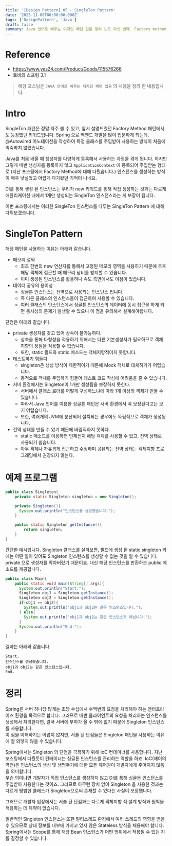 ```yaml
---
title: '[Design Pattern] 05 - SingleTon Pattern'
date: '2023-11-08T00:00:00.000Z'
tags: ['DesignPattern', 'Java']
draft: false
summary: Java 언어로 배우는 디자인 패턴 입문 정리 노트 다섯 번째. Factory method 패턴에 대하여.
---
```


# Reference

- https://www.yes24.com/Product/Goods/115576266
- 토비의 스프링 3.1

> 해당 포스팅은 `JAVA 언어로 배우는 디자인 패턴 입문` 의 내용을 정리 한 내용입니다.

# Intro

SingleTon 패턴은 정말 자주 볼 수 있고, 앞서 설명드렸던 Factory Method 패턴에서도 등장했던 키워드입니다.
Spring 으로 백엔드 개발을 많이 입문하게 되는데, @Autowired 어노테이션을 작성하여 특정 클래스를 주입받아 사용하는 방식이 처음에 익숙하지 않았습니다.

Java를 처음 배울 때 생성자를 다양하게 등록해서 사용하는 과정을 겪게 됩니다. 하지만 그렇게 매번 생성자를 등록하지 않고 `ApplicationContext` 에 등록되어 주입받는 형태로 (지난 포스팅에서 Factory Method에 대해 다뤘습니다.) 인스턴스를 생성하는 방식이 매우 낯설었고 어렵게 다가왔던 기억이 나네요.

DI를 통해 생성 된 인스턴스는 우리가 new 키워드를 통해 직접 생성하는 것과는 다르게 애플리케이션 내에서 1개만 생성되는 SingleTon 인스턴스라는 게 보장이 됩니다.

이번 포스팅에서는 이러한 SingleTon 인스턴스를 다루는 SingleTon Pattern 에 대해 다뤄보겠습니다.

# SingleTon Pattern

해당 패턴을 사용하는 이유는 아래와 같습니다.

- 메모리 절약
  - 최초 한번의 new 연산자를 통해서 고정된 메모리 영역을 사용하기 때문에 추후 해당 객체에 접근할 때 메모리 낭비를 방지할 수 있습니다.
  - 이미 생성된 인스턴스를 활용하니 속도 측면에서도 이점이 있습니다.
- 데이터 공유의 용이성
  - 싱글톤 인스턴스는 전역으로 사용되는 인스턴스 입니다.
  - 즉 다른 클래스의 인스턴스들이 접근하여 사용할 수 있습니다.
  - 여러 클래스의 인스턴스에서 싱글톤 인스턴스의 데이터에 동시 접근을 하게 되면 동시성의 문제가 발생할 수 있으니 이 점을 유의해서 설계해야합니다.

단점은 아래와 같습니다.

- private 생성자를 갖고 있어 상속이 불가능하다.
  - 상속을 통해 다형성을 적용하기 위해서는 다른 기본생성자가 필요하므로 객체지향의 장점을 적용할 수 없습니다.
  - 또한, static 필드와 static 메소드는 객체지향적이지 못합니다.
- 테스트하기 힘들다
  - singleton은 생성 방식이 제한적이기 때문에 Mock 객체로 대체하기가 어렵습니다.
  - 동적으로 객체를 주입하기 힘들어 테스트 코드 작성에 어려움을 줄 수 있습니다.
- 서버 환경에서는 Singleton이 1개만 생성됨을 보장하지 못한다.
  - 서버에서 클래스 로더를 어떻게 구성하느냐에 따라 1개 이상의 객체가 만들 수 있습니다.
  - 따라서 Java 언어를 이용한 싱글톤 패턴은 서버 환경에서 꼭 보장된다고는 보기 어렵습니다.
  - 또한, 여러개의 JVM에 분산되어 설치되는 경우에도 독립적으로 객체가 생성됩니다.
- 전역 상태를 만들 수 있기 때문에 바람직하지 못하다.
  - static 메소드를 이용하면 언제든지 해당 객체를 사용할 수 있고, 전역 상태로 사용되기 쉽습니다.
  - 아무 객체나 자유롭게 접근하고 수정하며 공유되는 전역 상태는 객체지향 프로그래밍에서 권장되지 않는다.

# 예제 프로그램

```java
public class Singleton{
    private static Singleton singleton = new Singleton();

    private Singleton(){
      System.out.println("인스턴스를 생성했습니다.");
    }

    public static Singleton getInstance(){
        return singleton;
    }
}
```

간단한 예시입니다. Singleton 클래스를 살펴보면, 필드에 생성 된 static singleton 외에는 어떤 일이 있어도 Singleton 인스턴스를 생성할 수 없는 것을 알 수 있습니다.
private 으로 생성자를 막아버렸기 때문이죠. 대신 해당 인스턴스를 반환하는 public 메소드를 제공합니다.

```java
public class Main{
    public static void main(String[] args){
      System.out.println("Start.");
      Singleton obj1 = Singleton.getInstance();
      Singleton obj2 = Singleton.getInstance();
      if(obj1 == obj2){
        System.out.println("obj1과 obj2는 같은 인스턴스입니다.");
      } else{
        System.out.println("obj1과 obj2는 같은 인스턴스가 아닙니다.");
      }
      System.out.println("End.");
    }
}
```

결과는 아래와 같습니다.

```shell
Start.
인스턴스를 생성했습니다.
obj1과 obj2는 같은 인스턴스입니다.
End.
```

# 정리

Spring은 서버 하나당 많게는 초당 수십에서 수백번의 요청을 처리해야 하는 엔터프라이즈 환경을 목적으로 합니다. 그러므로 매번 클라이언트의 요청을 처리하는 인스턴스를 생성해서 처리한다면, 결국 서버에 부하가 올 수 밖에 없기 때문에 Singleton 인스턴스를 사용합니다.  
이 점을 이해하기는 어렵지 않지만, 서술 된 단점들은 Singleton 패턴을 사용하는 이유에 잘 와닿지 않을 수 있습니다.

Spring에서는 Singleton 의 단점을 극복하기 위해 IoC 컨테이너를 사용합니다. 지난 포스팅에서 다뤘듯이 컨테이너는 싱글톤 인스턴스를 관리하는 역할을 하죠. IoC(제어의 역전)은 인스턴스의 생성 및 생명주기에 대한 모든 제어권이 개발자에게 주어지지 않음을 의미합니다.  
무슨 의미냐면 개발자가 직접 인스턴스를 생성하지 않고 DI를 통해 싱글돈 인스턴스를 주입받아 사용한다는 것이죠. 그러므로 아무런 장치 없이 Singleton 을 사용한 것과는 다르게 평범한 클래스가 Singleton으로써 존재할 수 있다는 사실이 보장됍니다.

그러므로 개발자 입장에서는 서술 된 단점과는 다르게 객체지향 적 설계 방식과 원칙을 적용하는 데 제약이 없습니다.

일반적인 Singleton 인스턴스는 또한 멀티스레드 환경에서 여러 쓰레드의 영향을 받을 수 있으므로 상태 정보를 내부에 가지고 있지 않은 Stateless 방식을 채용해야 합니다. Spring에서는 Scope를 통해 해당 Bean 인스턴스가 어떤 범위에서 적용될 수 있는 지를 결정할 수 있습니다.
